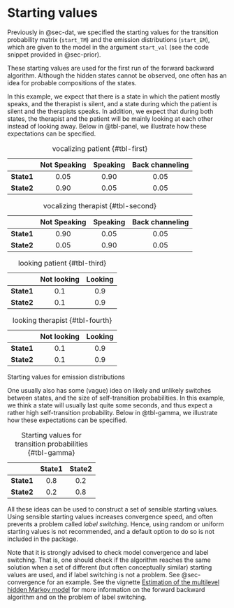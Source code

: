 # Starting values {#sec-startval}

Previously in @sec-dat, we specified the starting values for the transition probability matrix (`start_TM`) and the emission distributions (`start_EM`), which are given to the model in the argument `start_val` (see the code snippet provided in @sec-prior).

These starting values are used for the first run of the forward backward algorithm. Although the hidden states cannot be observed, one often has an idea for probable compositions of the states.

In this example, we expect that there is a state in which the patient mostly speaks, and the therapist is silent, and a state during which the patient is silent and the therapists speaks. In addition, we expect that during both states, the therapist and the patient will be mainly looking at each other instead of looking away. Below in @tbl-panel, we illustrate how these expectations can be specified.

::: {#tbl-panel layout-ncol="2"}
|            | Not Speaking | Speaking | Back channeling |
|:----------:|:------------:|:--------:|:---------------:|
| **State1** |     0.05     |   0.90   |      0.05       |
| **State2** |     0.90     |   0.05   |      0.05       |

: vocalizing patient {#tbl-first}

|            | Not Speaking | Speaking | Back channeling |
|:----------:|:------------:|:--------:|:---------------:|
| **State1** |     0.90     |   0.05   |      0.05       |
| **State2** |     0.05     |   0.90   |      0.05       |

: vocalizing therapist {#tbl-second}

|            | Not looking | Looking |
|:----------:|:-----------:|:-------:|
| **State1** |     0.1     |   0.9   |
| **State2** |     0.1     |   0.9   |

: looking patient {#tbl-third}

|            | Not looking | Looking |
|:----------:|:-----------:|:-------:|
| **State1** |     0.1     |   0.9   |
| **State2** |     0.1     |   0.9   |

: looking therapist {#tbl-fourth}

Starting values for emission distributions
:::

One usually also has some (vague) idea on likely and unlikely switches between states, and the size of self-transition probabilities. In this example, we think a state will usually last quite some seconds, and thus expect a rather high self-transition probability. Below in @tbl-gamma, we illustrate how these expectations can be specified.

|            | State1 | State2 |
|:----------:|:------:|:------:|
| **State1** |  0.8   |  0.2   |
| **State2** |  0.2   |  0.8   |

: Starting values for transition probabilities {#tbl-gamma}

All these ideas can be used to construct a set of sensible starting values. Using sensible starting values increases convergence speed, and often prevents a problem called *label switching*. Hence, using random or uniform starting values is not recommended, and a default option to do so is not included in the package.

::: callout-note
Note that it is strongly advised to check model convergence and label switching. That is, one should check if the algorithm reaches the same solution when a set of different (but often conceptually similar) starting values are used, and if label switching is not a problem. See @sec-convergence for an example. See the vignette [Estimation of the multilevel hidden Markov model](https://cran.r-project.org/web/packages/mHMMbayes/vignettes/estimation-mhmm.pdf) for more information on the forward backward algorithm and on the problem of label switching.
:::
